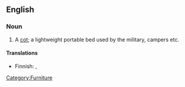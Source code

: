 ==English==

===Noun===
{{en-noun|sg=[[camp]] [[bed]]}}

# A [[cot]]; a lightweight portable bed used by the military, campers etc.

====Translations====
{{trans-top|a cot}}
* Finnish: {{t-|fi|kenttävuode}}, {{t-|fi|telttasänky}}
{{trans-mid}}
{{trans-bottom}}

[[Category:Furniture]]